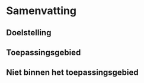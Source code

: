 # Samenvatting

## Doelstelling

## Toepassingsgebied

## Niet binnen het toepassingsgebied

```{=html}
<!--
En waar vinden we deze informatie dan, indien ze beschikbaar is?
-->
```
